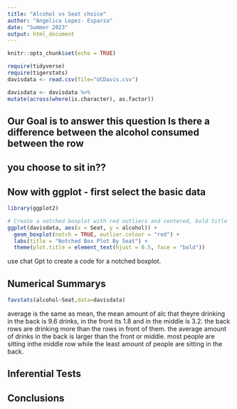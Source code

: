 ```yaml
---
title: "Alcohol vs Seat choice"
author: "Angelica Lopez- Esparza"
date: "Summer 2023"
output: html_document
---
```


```r
knitr::opts_chunk$set(echo = TRUE)
```

```r
require(tidyverse)
require(tigerstats)
davisdata <- read.csv(file="UCDavis.csv")
```  

```r
davisdata <- davisdata %>%
mutate(across(where(is.character), as.factor))
```  

## Our Goal is to answer this question Is there a difference between the alcohol consumed between the row
## you choose to sit in??

## Now with ggplot - first select the basic data

```r
library(ggplot2)

# Create a notched boxplot with red outliers and centered, bold title
ggplot(davisdata, aes(x = Seat, y = alcohol)) +
  geom_boxplot(notch = TRUE, outlier.colour = "red") +
  labs(title = "Notched Box Plot By Seat") +
  theme(plot.title = element_text(hjust = 0.5, face = "bold"))


```

use chat Gpt to create a code for a notched boxplot.   


## Numerical Summarys 

```r
favstats(alcohol~Seat,data=davisdata)
``` 
  average is the same as mean, the mean amount of alc that theyre drinking in the back is 9.6 drinks, in the front its 1.8 and in the middle is 3.2. the back rows are drinking more than the rows in front of them. the average amount of drinks in the back is larger than the front or middle. most people are sitting inthe middle row while the least amount of people are sitting in the back.   
    
    
## Inferential Tests

## Conclusions


